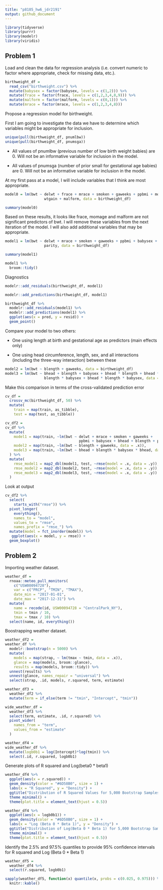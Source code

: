 ```yaml
---
title: "p8105_hw6_jdr2191"
output: github_document
---
```


```r
library(tidyverse)
library(purrr)
library(modelr)
library(viridis)
```

## Problem 1

Load and clean the data for regression analysis (i.e. convert numeric to factor where appropriate, check for missing data, etc.).
```r
birthweight_df = 
  read_csv("birthweight.csv") %>%
  mutate(babysex = factor(babysex, levels = c(1,2))) %>%
  mutate(frace = factor(frace, levels = c(1,2,3,4,8,9))) %>%
  mutate(malform = factor(malform, levels = c(0,1))) %>%
  mutate(mrace = factor(mrace, levels = c(1,2,3,4,8)))
```

Propose a regression model for birthweight. 

First I am going to investigate the data we have to determine which variables might be appropriate for inclusion. 
```r
unique(pull(birthweight_df, pnumlbw))
unique(pull(birthweight_df, pnumsga))
```
* All values of pnumlbw (previous number of low birth weight babies) are 0. Will not be an informative variable for inclusion in the model. 

* All values of pnumsga (number of prior small for gestational age babies) are 0. Will not be an informative variable for inclusion in the model. 

At my first pass at a model, I will include variables that I think are most appropriate. 
```r
model0 = lm(bwt ~ delwt + frace + mrace + smoken + gaweeks + ppbmi + momage + 
                  wtgain + malform, data = birthweight_df)

summary(model0)
```
Based on these results, it looks like frace, momage and malform are not significant predictors of bwt. I will remove these variables from the next iteration of the model. I will also add additional variables that may be appropriate. 

```r
model1 = lm(bwt ~ delwt + mrace + smoken + gaweeks + ppbmi + babysex + bhead + blength + 
                  parity, data = birthweight_df)

summary(model1)

model1 %>%
  broom::tidy()
```

Diagnostics
```r
modelr::add_residuals(birthweight_df, model1)

modelr::add_predictions(birthweight_df, model1)

birthweight_df %>%
  modelr::add_residuals(model1) %>%
  modelr::add_predictions(model1) %>%
  ggplot(aes(x = pred, y = resid)) +
  geom_point()
```

Compare your model to two others:

* One using length at birth and gestational age as predictors (main effects only)

* One using head circumference, length, sex, and all interactions (including the three-way interaction) between these

```r
model2 = lm(bwt ~ blength + gaweeks, data = birthweight_df)
model3 = lm(bwt ~ bhead + blength + babysex + bhead * blength + bhead * babysex +
                  blength * babysex + bhead * blength * babysex, data = birthweight_df)
```

Make this comparison in terms of the cross-validated prediction error
```r
cv_df =
  crossv_mc(birthweight_df, 50) %>%
  mutate(
    train = map(train, as_tibble),
    test = map(test, as_tibble))

cv_df2 = 
cv_df %>%
  mutate(
    model1 = map(train, ~lm(bwt ~ delwt + mrace + smoken + gaweeks + 
                                  ppbmi + babysex + bhead + blength + parity, data = .x)), 
    model2 = map(train, ~lm(bwt ~ blength + gaweeks, data = .x)), 
    model3 = map(train, ~lm(bwt ~ bhead + blength * babysex * bhead, data = .x))
  ) %>%
  mutate(
    rmse_model1 = map2_dbl(model1, test, ~rmse(model = .x, data = .y)), 
    rmse_model2 = map2_dbl(model2, test, ~rmse(model = .x, data = .y)),
    rmse_model3 = map2_dbl(model3, test, ~rmse(model = .x, data = .y))
  )
```

Look at output
```r
cv_df2 %>% 
  select(
    starts_with("rmse")) %>% 
  pivot_longer(
    everything(),
    names_to = "model", 
    values_to = "rmse",
    names_prefix = "rmse_") %>% 
  mutate(model = fct_inorder(model)) %>% 
   ggplot(aes(x = model, y = rmse)) +
  geom_boxplot()
```

## Problem 2

Importing weather dataset. 
```r
weather_df = 
  rnoaa::meteo_pull_monitors(
    c("USW00094728"),
    var = c("PRCP", "TMIN", "TMAX"), 
    date_min = "2017-01-01",
    date_max = "2017-12-31") %>%
  mutate(
    name = recode(id, USW00094728 = "CentralPark_NY"),
    tmin = tmin / 10,
    tmax = tmax / 10) %>%
  select(name, id, everything())
```

Boostrapping weather dataset. 
```r
weather_df2 =
weather_df %>% 
  modelr::bootstrap(n = 5000) %>% 
  mutate(
    models = map(strap, ~ lm(tmax ~ tmin, data = .x)),
    glance = map(models, broom::glance),
    results = map(models, broom::tidy)) %>%
  unnest(results) %>%
  unnest(glance, names_repair = "universal") %>%
  select(strap, .id, models, r.squared, term, estimate)

weather_df3 = 
  weather_df2 %>%
  mutate(term = if_else(term != "tmin", "Intercept", "tmin"))

wide_weather_df = 
  weather_df3 %>%
  select(term, estimate, .id, r.squared) %>%
  pivot_wider(
    names_from = "term",
    values_from = "estimate"
  ) 

weather_df4 = 
wide_weather_df %>%
  mutate(logb0b1 = log(Intercept)*log(tmin)) %>%
  select(.id, r.squared, logb0b1) 
```

Generate plots of R squared and Log(beta0 * beta1)
```r
weather_df4 %>%
  ggplot(aes(x = r.squared)) + 
  geom_density(color = "#6D58B0", size = 1) +
  labs(x = "R Squared", y = "Density") +
  ggtitle("Distribution of R Squared Values for 5,000 Bootstrap Samples") +
  theme_minimal() +
  theme(plot.title = element_text(hjust = 0.5)) 

weather_df4 %>%
  ggplot(aes(x = logb0b1)) + 
  geom_density(color = "#6D58B0", size = 1) +
  labs(x = "Log (Beta 0 * Beta 1)", y = "Density") +
  ggtitle("Distribution of Log(Beta 0 * Beta 1) for 5,000 Bootstrap Samples") +
  theme_minimal() +
  theme(plot.title = element_text(hjust = 0.5)) 
```

Identify the 2.5% and 97.5% quantiles to provide 95% confidence intervals for R squared and Log (Beta 0 * Beta 1)

```r
weather_df5 = 
  weather_df4 %>%
  select(r.squared, logb0b1)

sapply(weather_df5, function(x) quantile(x, probs = c(0.025, 0.975))) %>%
  knitr::kable()
```


